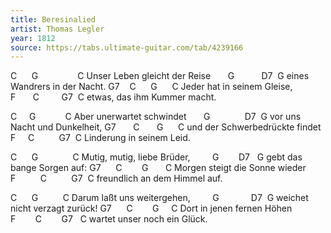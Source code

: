 ```yaml
---
title: Beresinalied
artist: Thomas Legler
year: 1812
source: https://tabs.ultimate-guitar.com/tab/4239166
---
```


C      G                C
Unser Leben gleicht der Reise
      G           D7  G
eines Wandrers in der Nacht.
G7    C      G      C
Jeder hat in seinem Gleise,
F       C         G7  C
etwas, das ihm Kummer macht.

C     G            C
Aber unerwartet schwindet
      G              D7  G
vor uns Nacht und Dunkelheit,
G7       C       G      C
und der Schwerbedrückte findet
F     C          G7  C
Linderung in seinem Leid.
 
C      G              C
Mutig, mutig, liebe Brüder,
        G        D7   G
gebt das bange Sorgen auf:
G7      C        G       C
Morgen steigt die Sonne wieder
F          C          G7  C
freundlich an dem Himmel auf.
 
C      G          C
Darum laßt uns weitergehen,
        G             D7  G
weichet nicht verzagt zurück!
G7      C        G     C
Dort in jenen fernen Höhen
F        C        G7   C
wartet unser noch ein Glück.
